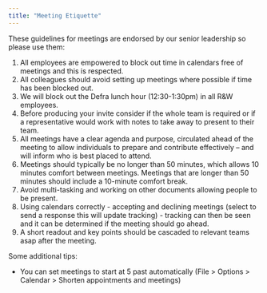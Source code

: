 ```yaml
---
title: "Meeting Etiquette"
---
```



These guidelines for meetings are endorsed by our senior leadership so please use them: 

1.	All employees are empowered to block out time in calendars free of meetings and this is respected. 
2.	All colleagues should avoid setting up meetings where possible if time has been blocked out. 
3.	We will block out the Defra lunch hour (12:30-1:30pm) in all R&W employees.
4.	Before producing your invite consider if the whole team is required or if a representative would work with notes to take away to present to their team.
5.	All meetings have a clear agenda and purpose, circulated ahead of the meeting to allow individuals to prepare and contribute effectively – and will inform who is best placed to attend.
6.	Meetings should typically be no longer than 50 minutes, which allows 10 minutes comfort between meetings. Meetings that are longer than 50 minutes should include a 10-minute comfort break. 
7.	Avoid multi-tasking and working on other documents allowing people to be present. 
8.	Using calendars correctly - accepting and declining meetings (select to send a response this will update tracking) - tracking can then be seen and it can be   determined if the meeting should go ahead.
9.	A short readout and key points should be cascaded to relevant teams asap after the meeting.

Some additional tips:

-   You can set meetings to start at 5 past automatically (File > Options > Calendar > Shorten appointments and meetings)